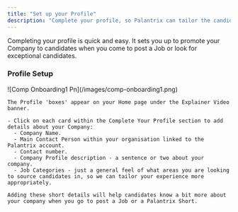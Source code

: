 ```yaml
---
title: "Set up your Profile"
description: "Complete your profile, so Palantrix can tailor the candidates that you see to your requirements and needs."
---
```


<Note>
  Completing your profile is quick and easy. It sets you up to promote your Company to candidates when you come to post a Job or look for exceptional candidates.
</Note>

### Profile Setup

<Steps>
  <Step title="Complete Profile Setup">
    ![Comp Onboarding1 Pn](/images/comp-onboarding1.png)

    The Profile 'boxes' appear on your Home page under the Explainer Video banner.

    - Click on each card within the Complete Your Profile section to add details about your Company:
      - Company Name.
      - Main Contact Person within your organisation linked to the Palantrix account.
      - Contact number.
      - Company Profile description - a sentence or two about your company.
      - Job Categories - just a general feel of what areas you are looking to source candidates in, so we can tailor your experience more appropriately.

    Adding these short details will help candidates know a bit more about your company when you go to post a Job or a Palantrix Short.
  </Step>
</Steps>